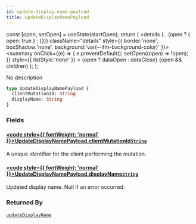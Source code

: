 ```yaml
---
id: update-display-name-payload
title: UpdateDisplayNamePayload
---
```









  const [open, setOpen] = useState(startOpen);
  return (
    <details {...(open ? { open: true } : {})} className="details" style={{ border:'none', boxShadow:'none', background:'var(--ifm-background-color)' }}>
      <summary
        onClick={(e) => {
          e.preventDefault();
          setOpen((open) => !open);
        }}
        style={{ listStyle:'none' }}
      >
      {open ? dataOpen : dataClose}
      </summary>
      {open && children}
    </details>
  );
};








No description


```graphql
type UpdateDisplayNamePayload {
  clientMutationId: String
  displayName: String
}
```




### Fields

#### [<code style={{ fontWeight: 'normal' }}>UpdateDisplayNamePayload.<b>clientMutationId</b></code>](#)<Bullet />[`String`](/gql-api/types/scalars/string.mdx) <Badge class="badge badge--secondary" text="scalar"/> 
A unique identifier for the client performing the mutation.


#### [<code style={{ fontWeight: 'normal' }}>UpdateDisplayNamePayload.<b>displayName</b></code>](#)<Bullet />[`String`](/gql-api/types/scalars/string.mdx) <Badge class="badge badge--secondary" text="scalar"/> 
Updated display name. Null if an error occurred.






### Returned By

[`updateDisplayName`](/gql-api/api/mutations/update-display-name.mdx)  <Badge class="badge badge--secondary" text="mutation"/>

